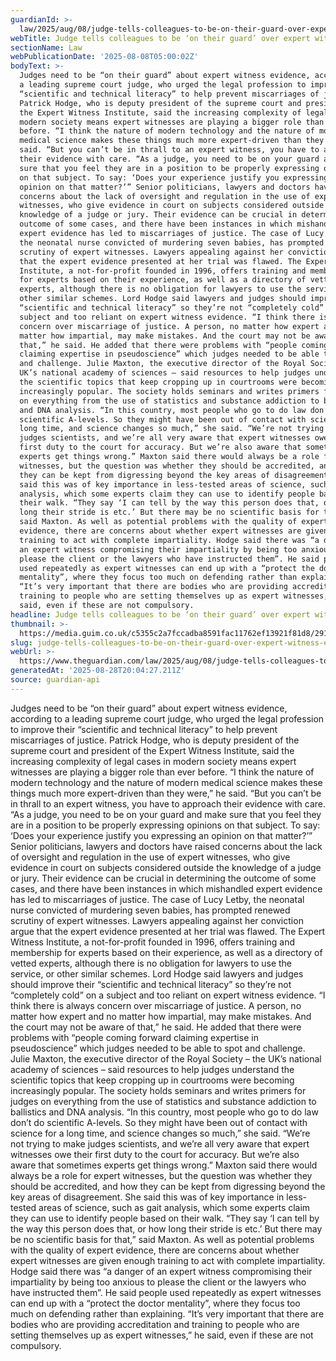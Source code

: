 ```yaml
---
guardianId: >-
  law/2025/aug/08/judge-tells-colleagues-to-be-on-their-guard-over-expert-witness-evidence
webTitle: Judge tells colleagues to be ‘on their guard’ over expert witness evidence
sectionName: Law
webPublicationDate: '2025-08-08T05:00:02Z'
bodyText: >-
  Judges need to be “on their guard” about expert witness evidence, according to
  a leading supreme court judge, who urged the legal profession to improve their
  “scientific and technical literacy” to help prevent miscarriages of justice.
  Patrick Hodge, who is deputy president of the supreme court and president of
  the Expert Witness Institute, said the increasing complexity of legal cases in
  modern society means expert witnesses are playing a bigger role than ever
  before. “I think the nature of modern technology and the nature of modern
  medical science makes these things much more expert-driven than they were,” he
  said. “But you can’t be in thrall to an expert witness, you have to approach
  their evidence with care. “As a judge, you need to be on your guard and make
  sure that you feel they are in a position to be properly expressing opinions
  on that subject. To say: ‘Does your experience justify you expressing an
  opinion on that matter?’” Senior politicians, lawyers and doctors have raised
  concerns about the lack of oversight and regulation in the use of expert
  witnesses, who give evidence in court on subjects considered outside the
  knowledge of a judge or jury. Their evidence can be crucial in determining the
  outcome of some cases, and there have been instances in which mishandled
  expert evidence has led to miscarriages of justice. The case of Lucy Letby,
  the neonatal nurse convicted of murdering seven babies, has prompted renewed
  scrutiny of expert witnesses. Lawyers appealing against her conviction argue
  that the expert evidence presented at her trial was flawed. The Expert Witness
  Institute, a not-for-profit founded in 1996, offers training and membership
  for experts based on their experience, as well as a directory of vetted
  experts, although there is no obligation for lawyers to use the service, or
  other similar schemes. Lord Hodge said lawyers and judges should improve their
  “scientific and technical literacy” so they’re not “completely cold” on a
  subject and too reliant on expert witness evidence. “I think there is always
  concern over miscarriage of justice. A person, no matter how expert and no
  matter how impartial, may make mistakes. And the court may not be aware of
  that,” he said. He added that there were problems with “people coming forward
  claiming expertise in pseudoscience” which judges needed to be able to spot
  and challenge. Julie Maxton, the executive director of the Royal Society – the
  UK’s national academy of sciences – said resources to help judges understand
  the scientific topics that keep cropping up in courtrooms were becoming
  increasingly popular. The society holds seminars and writes primers for judges
  on everything from the use of statistics and substance addiction to ballistics
  and DNA analysis. “In this country, most people who go to do law don’t do
  scientific A-levels. So they might have been out of contact with science for a
  long time, and science changes so much,” she said. “We’re not trying to make
  judges scientists, and we’re all very aware that expert witnesses owe their
  first duty to the court for accuracy. But we’re also aware that sometimes
  experts get things wrong.” Maxton said there would always be a role for expert
  witnesses, but the question was whether they should be accredited, and how
  they can be kept from digressing beyond the key areas of disagreement. She
  said this was of key importance in less-tested areas of science, such as gait
  analysis, which some experts claim they can use to identify people based on
  their walk. “They say ‘I can tell by the way this person does that, or how
  long their stride is etc.’ But there may be no scientific basis for that,”
  said Maxton. As well as potential problems with the quality of expert
  evidence, there are concerns about whether expert witnesses are given enough
  training to act with complete impartiality. Hodge said there was “a danger of
  an expert witness compromising their impartiality by being too anxious to
  please the client or the lawyers who have instructed them”. He said people
  used repeatedly as expert witnesses can end up with a “protect the doctor
  mentality”, where they focus too much on defending rather than explaining.
  “It’s very important that there are bodies who are providing accreditation and
  training to people who are setting themselves up as expert witnesses,” he
  said, even if these are not compulsory.
headline: Judge tells colleagues to be ‘on their guard’ over expert witness evidence
thumbnail: >-
  https://media.guim.co.uk/c5355c2a7fccadba8591fac11762ef13921f81d8/291_0_2918_2335/500.jpg
slug: judge-tells-colleagues-to-be-on-their-guard-over-expert-witness-evidence
webUrl: >-
  https://www.theguardian.com/law/2025/aug/08/judge-tells-colleagues-to-be-on-their-guard-over-expert-witness-evidence
generatedAt: '2025-08-28T20:04:27.211Z'
source: guardian-api
---
```

Judges need to be “on their guard” about expert witness evidence, according to a leading supreme court judge, who urged the legal profession to improve their “scientific and technical literacy” to help prevent miscarriages of justice. Patrick Hodge, who is deputy president of the supreme court and president of the Expert Witness Institute, said the increasing complexity of legal cases in modern society means expert witnesses are playing a bigger role than ever before. “I think the nature of modern technology and the nature of modern medical science makes these things much more expert-driven than they were,” he said. “But you can’t be in thrall to an expert witness, you have to approach their evidence with care. “As a judge, you need to be on your guard and make sure that you feel they are in a position to be properly expressing opinions on that subject. To say: ‘Does your experience justify you expressing an opinion on that matter?’” Senior politicians, lawyers and doctors have raised concerns about the lack of oversight and regulation in the use of expert witnesses, who give evidence in court on subjects considered outside the knowledge of a judge or jury. Their evidence can be crucial in determining the outcome of some cases, and there have been instances in which mishandled expert evidence has led to miscarriages of justice. The case of Lucy Letby, the neonatal nurse convicted of murdering seven babies, has prompted renewed scrutiny of expert witnesses. Lawyers appealing against her conviction argue that the expert evidence presented at her trial was flawed. The Expert Witness Institute, a not-for-profit founded in 1996, offers training and membership for experts based on their experience, as well as a directory of vetted experts, although there is no obligation for lawyers to use the service, or other similar schemes. Lord Hodge said lawyers and judges should improve their “scientific and technical literacy” so they’re not “completely cold” on a subject and too reliant on expert witness evidence. “I think there is always concern over miscarriage of justice. A person, no matter how expert and no matter how impartial, may make mistakes. And the court may not be aware of that,” he said. He added that there were problems with “people coming forward claiming expertise in pseudoscience” which judges needed to be able to spot and challenge. Julie Maxton, the executive director of the Royal Society – the UK’s national academy of sciences – said resources to help judges understand the scientific topics that keep cropping up in courtrooms were becoming increasingly popular. The society holds seminars and writes primers for judges on everything from the use of statistics and substance addiction to ballistics and DNA analysis. “In this country, most people who go to do law don’t do scientific A-levels. So they might have been out of contact with science for a long time, and science changes so much,” she said. “We’re not trying to make judges scientists, and we’re all very aware that expert witnesses owe their first duty to the court for accuracy. But we’re also aware that sometimes experts get things wrong.” Maxton said there would always be a role for expert witnesses, but the question was whether they should be accredited, and how they can be kept from digressing beyond the key areas of disagreement. She said this was of key importance in less-tested areas of science, such as gait analysis, which some experts claim they can use to identify people based on their walk. “They say ‘I can tell by the way this person does that, or how long their stride is etc.’ But there may be no scientific basis for that,” said Maxton. As well as potential problems with the quality of expert evidence, there are concerns about whether expert witnesses are given enough training to act with complete impartiality. Hodge said there was “a danger of an expert witness compromising their impartiality by being too anxious to please the client or the lawyers who have instructed them”. He said people used repeatedly as expert witnesses can end up with a “protect the doctor mentality”, where they focus too much on defending rather than explaining. “It’s very important that there are bodies who are providing accreditation and training to people who are setting themselves up as expert witnesses,” he said, even if these are not compulsory.
